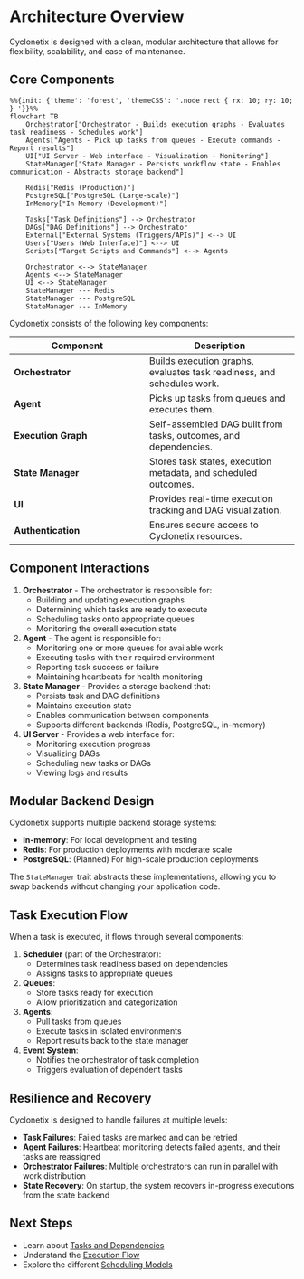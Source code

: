 # Architecture Overview

Cyclonetix is designed with a clean, modular architecture that allows for flexibility, scalability, and ease of maintenance.

## Core Components

```mermaid
%%{init: {'theme': 'forest', 'themeCSS': '.node rect { rx: 10; ry: 10; } '}}%%
flowchart TB
    Orchestrator["Orchestrator - Builds execution graphs - Evaluates task readiness - Schedules work"]
    Agents["Agents - Pick up tasks from queues - Execute commands - Report results"]
    UI["UI Server - Web interface - Visualization - Monitoring"]
    StateManager["State Manager - Persists workflow state - Enables communication - Abstracts storage backend"]

    Redis["Redis (Production)"]
    PostgreSQL["PostgreSQL (Large-scale)"]
    InMemory["In-Memory (Development)"]

    Tasks["Task Definitions"] --> Orchestrator
    DAGs["DAG Definitions"] --> Orchestrator
    External["External Systems (Triggers/APIs)"] <--> UI
    Users["Users (Web Interface)"] <--> UI
    Scripts["Target Scripts and Commands"] <--> Agents

    Orchestrator <--> StateManager
    Agents <--> StateManager
    UI <--> StateManager
    StateManager --- Redis
    StateManager --- PostgreSQL
    StateManager --- InMemory
```

Cyclonetix consists of the following key components:

| Component | Description |
|-----------|------------|
| **Orchestrator** | Builds execution graphs, evaluates task readiness, and schedules work. |
| **Agent** | Picks up tasks from queues and executes them. |
| **Execution Graph** | Self-assembled DAG built from tasks, outcomes, and dependencies. |
| **State Manager** | Stores task states, execution metadata, and scheduled outcomes. |
| **UI** | Provides real-time execution tracking and DAG visualization. |
| **Authentication** | Ensures secure access to Cyclonetix resources. |

## Component Interactions

1. **Orchestrator** - The orchestrator is responsible for:
   - Building and updating execution graphs
   - Determining which tasks are ready to execute
   - Scheduling tasks onto appropriate queues
   - Monitoring the overall execution state

2. **Agent** - The agent is responsible for:
   - Monitoring one or more queues for available work
   - Executing tasks with their required environment
   - Reporting task success or failure
   - Maintaining heartbeats for health monitoring

3. **State Manager** - Provides a storage backend that:
   - Persists task and DAG definitions
   - Maintains execution state
   - Enables communication between components
   - Supports different backends (Redis, PostgreSQL, in-memory)

4. **UI Server** - Provides a web interface for:
   - Monitoring execution progress
   - Visualizing DAGs
   - Scheduling new tasks or DAGs
   - Viewing logs and results

## Modular Backend Design

Cyclonetix supports multiple backend storage systems:

- **In-memory**: For local development and testing
- **Redis**: For production deployments with moderate scale
- **PostgreSQL**: (Planned) For high-scale production deployments

The `StateManager` trait abstracts these implementations, allowing you to swap backends without changing your application code.

## Task Execution Flow

When a task is executed, it flows through several components:

1. **Scheduler** (part of the Orchestrator):
   - Determines task readiness based on dependencies
   - Assigns tasks to appropriate queues

2. **Queues**:
   - Store tasks ready for execution
   - Allow prioritization and categorization

3. **Agents**:
   - Pull tasks from queues
   - Execute tasks in isolated environments
   - Report results back to the state manager

4. **Event System**:
   - Notifies the orchestrator of task completion
   - Triggers evaluation of dependent tasks

## Resilience and Recovery

Cyclonetix is designed to handle failures at multiple levels:

- **Task Failures**: Failed tasks are marked and can be retried
- **Agent Failures**: Heartbeat monitoring detects failed agents, and their tasks are reassigned
- **Orchestrator Failures**: Multiple orchestrators can run in parallel with work distribution
- **State Recovery**: On startup, the system recovers in-progress executions from the state backend

## Next Steps

- Learn about [Tasks and Dependencies](tasks.qmd)
- Understand the [Execution Flow](execution-flow.qmd)
- Explore the different [Scheduling Models](scheduling-models.qmd)